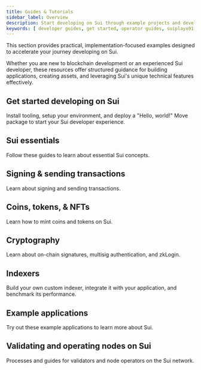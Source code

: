 ```yaml
---
title: Guides & Tutorials
sidebar_label: Overview
description: Start developing on Sui through example projects and developer guides.
keywords: [ developer guides, get started, operator guides, suiplayx01 guides, sui 101, coins, tokens, nfts ]
---
```


This section provides practical, implementation-focused examples designed to accelerate your journey developing on Sui. 

Whether you are new to blockchain development or an experienced Sui developer, these resources offer structured guidance for building applications, creating assets, and leveraging Sui's unique technical features effectively.

## Get started developing on Sui

Install tooling, setup your environment, and deploy a "Hello, world!" Move package to start your Sui developer experience. 

<div className="card-container">
<Card title="1. Install Sui" href="/guides/developer/getting-started/sui-install" />
<Card title="2. Configure a Sui Client" href="/guides/developer/getting-started/configure-sui-client" />
<Card title="3. Create a Sui Address" href="/guides/developer/getting-started/get-address" />
<Card title="4. Get SUI from Faucet" href="/guides/developer/getting-started/get-coins" />
<Card title="5. Hello, World!" href="/guides/developer/getting-started/hello-world" />
<Card title="6. Next Steps" href="/guides/developer/getting-started/next-steps" />
</div>

## Sui essentials

Follow these guides to learn about essential Sui concepts.

<div className="card-container">
<Card title="Object Ownership" href="/guides/developer/sui-101/object-ownership" />
<Card title="Using Events" href="/guides/developer/sui-101/using-events" />
<Card title="Access Sui Data" href="/guides/developer/sui-101/data-serving" />
<Card title="Access On-Chain Time" href="/guides/developer/sui-101/access-time" />
</div>

## Signing & sending transactions 

Learn about signing and sending transactions.

<div className="card-container">
<Card title="Sponsored Transactions" href="/guides/developer/sui-101/sponsor-txn" />
<Card title="Avoid Equivocation" href="/guides/developer/sui-101/avoid-equivocation" />
<Card title="Building PTBs" href="/guides/developer/sui-101/building-ptb" />
<Card title="Coin Management" href="/guides/developer/sui-101/coin-mgt" />
<Card title="Simulating References" href="/guides/developer/sui-101/simulating-refs" />
</div>

## Coins, tokens, & NFTs

Learn how to mint coins and tokens on Sui.

<div className="card-container">
<Card title="Create Currencies and Tokens" href="/guides/developer/currency" />
<Card title="Regulated Currency and Deny List" href="/guides/developer/coin/regulated" />
<Card title="In-Game Currency" href="/guides/developer/coin/in-game-token" />
<Card title="Loyalty Token" href="/guides/developer/coin/loyalty" />
<Card title="Create an NFT" href="/guides/developer/nft" />
<Card title="Soulbound NFT" href="/guides/developer/nft/nft-soulbound" />
<Card title="NFT Rental Example" href="/guides/developer/nft/nft-rental" />
<Card title="Asset Tokenization" href="/guides/developer/nft/asset-tokenization" />
</div>

## Cryptography 

Learn about on-chain signatures, multisig authentication, and zkLogin.

<div className="card-container">
<Card title="Sui On-Chain Signatures Verification in Move" href="/guides/developer/cryptography/signing" />
<Card title="Groth16" href="/guides/developer/cryptography/groth16" />
<Card title="Hashing" href="/guides/developer/cryptography/hashing" />
<Card title="ECVRF" href="/guides/developer/cryptography/ecvrf" />
<Card title="Multisig Authentication" href="/guides/developer/cryptography/multisig" />
<Card title="Configure OpenID Providers" href="/guides/developer/cryptography/zklogin-integration/developer-account" />
<Card title="zkLogin Example" href="/guides/developer/cryptography/zklogin-integration/zklogin-example" />
</div>

## Indexers 

Build your own custom indexer, integrate it with your application, and benchmark its performance.

<div className="card-container">
<Card title="Build Your First Custom Indexer" href="/guides/developer/advanced/custom-indexer/build" />
<Card title="Custom Indexer and Walrus" href="/guides/developer/advanced/custom-indexer/indexer-walrus" />
<Card title="Indexer Data and Integration" href="/guides/developer/advanced/custom-indexer/indexer-data-integration" />
<Card title="Indexer Runtime and Performance" href="/guides/developer/advanced/custom-indexer/indexer-runtime-perf" />
</div>

## Example applications 

Try out these example applications to learn more about Sui.

<div className="card-container">
<Card title="End-to-End Counter" href="/guides/developer/app-examples/e2e-counter" />
<Card title="Trustless Swap" href="/guides/developer/app-examples/trustless-swap" />
<Card title="Coin Flip" href="/guides/developer/app-examples/coin-flip" />
<Card title="Review Rating" href="/guides/developer/app-examples/reviews-rating" />
<Card title="Blackjack" href="/guides/developer/app-examples/blackjack" />
<Card title="Plinko" href="/guides/developer/app-examples/plinko" />
<Card title="Tic-Tac-Toe" href="/guides/developer/app-examples/tic-tac-toe" />
<Card title="Weather oracle" href="/guides/developer/app-examples/weather-oracle" />
</div>

## Validating and operating nodes on Sui

Processes and guides for validators and node operators on the Sui network.

<div className="card-container">
<Card title="Validator Configuration" href="/guides/operator/validator/validator-config" />
<Card title="Run a Sui Full Node" href="/guides/operator/sui-full-node" />
<Card title="Full Node Data Management" href="/guides/operator/data-management"/>
<Card title="Sui Bridge Node Configuration" href="/guides/operator/bridge-node-configuration" />
</div>
